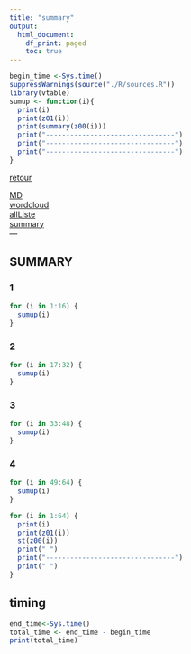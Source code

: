 ```yaml
---
title: "summary"
output:
  html_document:
    df_print: paged
    toc: true
---
```


```r
begin_time <-Sys.time()
suppressWarnings(source("./R/sources.R"))
library(vtable)
sumup <- function(i){
  print(i)
  print(z01(i))
  print(summary(z00(i)))
  print("--------------------------------")
  print("--------------------------------")
  print("--------------------------------")
}
```


[retour](./../index.html)  

<!-- -->
[MD](./allListe.Rmd)  
[wordcloud](./wordcloud.html)  
[allListe](./allListe.html)  
[summary](./summary.html)  
---

## SUMMARY

### 1
```r
for (i in 1:16) {
  sumup(i)
}


```

### 2
```r
for (i in 17:32) {
  sumup(i)
}


```

### 3
```r
for (i in 33:48) {
  sumup(i)
}


```

### 4
```r
for (i in 49:64) {
  sumup(i)
}


```



```r
for (i in 1:64) {
  print(i)
  print(z01(i))
  st(z00(i))
  print(" ")
  print("--------------------------------")
  print(" ")
}


```

## timing 
```r
end_time<-Sys.time()
total_time <- end_time - begin_time
print(total_time)
```
